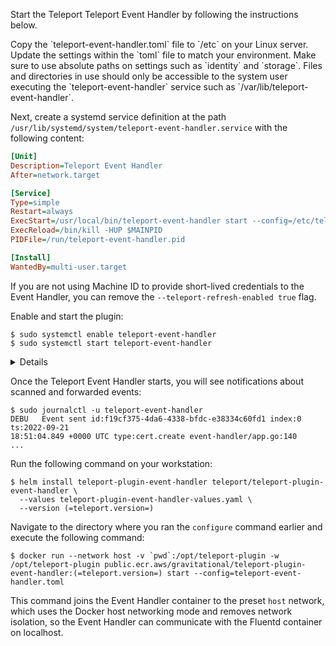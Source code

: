 Start the Teleport Teleport Event Handler by following the instructions below.

<Tabs>
<TabItem label="Linux server">
Copy the `teleport-event-handler.toml` file to `/etc` on your Linux server.
Update the settings within the `toml` file to match your environment. Make sure to
use absolute paths on settings such as `identity` and `storage`. Files
and directories in use should only be accessible to the system user executing
the `teleport-event-handler` service such as `/var/lib/teleport-event-handler`.

Next, create a systemd service definition at the path
`/usr/lib/systemd/system/teleport-event-handler.service` with the following
content:

```ini
[Unit]
Description=Teleport Event Handler
After=network.target

[Service]
Type=simple
Restart=always
ExecStart=/usr/local/bin/teleport-event-handler start --config=/etc/teleport-event-handler.toml --teleport-refresh-enabled=true
ExecReload=/bin/kill -HUP $MAINPID
PIDFile=/run/teleport-event-handler.pid

[Install]
WantedBy=multi-user.target
```

If you are not using Machine ID to provide short-lived credentials to the Event
Handler, you can remove the `--teleport-refresh-enabled true` flag.

Enable and start the plugin:

```code
$ sudo systemctl enable teleport-event-handler
$ sudo systemctl start teleport-event-handler
```

<Details title="Choose when to start exporting events">

You can configure when you would like the Teleport Event Handler to begin
exporting events when you run the `start` command. This example will start
exporting from May 5th, 2021:

```code
$ teleport-event-handler start --config /etc/teleport-event-handler.toml --start-time "2021-05-05T00:00:00Z"
```

You can only determine the start time once, when first running the Teleport
Event Handler. If you want to change the time frame later, remove the plugin
state directory that you specified in the `storage` field of the handler's
configuration file.

</Details>

Once the Teleport Event Handler starts, you will see notifications about scanned
and forwarded events:

```code
$ sudo journalctl -u teleport-event-handler
DEBU   Event sent id:f19cf375-4da6-4338-bfdc-e38334c60fd1 index:0 ts:2022-09-21
18:51:04.849 +0000 UTC type:cert.create event-handler/app.go:140
...
```

</TabItem>
<TabItem label="Helm chart">
Run the following command on your workstation:

```code
$ helm install teleport-plugin-event-handler teleport/teleport-plugin-event-handler \
  --values teleport-plugin-event-handler-values.yaml \
  --version (=teleport.version=)
```

</TabItem>
<TabItem label="Local Docker container">

Navigate to the directory where you ran the `configure` command earlier and
execute the following command:

```code
$ docker run --network host -v `pwd`:/opt/teleport-plugin -w /opt/teleport-plugin public.ecr.aws/gravitational/teleport-plugin-event-handler:(=teleport.version=) start --config=teleport-event-handler.toml
```

This command joins the Event Handler container to the preset `host` network,
which uses the Docker host networking mode and removes network isolation, so the
Event Handler can communicate with the Fluentd container on localhost.

</TabItem>
</Tabs>
